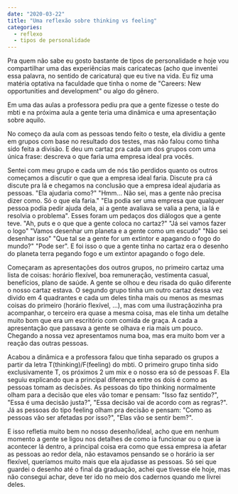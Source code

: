 ```yaml
---
date: "2020-03-22"
title: "Uma reflexão sobre thinking vs feeling"
categories:
  - reflexo
  - tipos de personalidade
---
```


Pra quem não sabe eu gosto bastante de tipos de personalidade e hoje vou compartilhar uma das experiências mais caricatecas (acho que inventei essa palavra, no sentido de caricatura) que eu tive na vida. Eu fiz uma matéria optativa na faculdade que tinha o nome de "Careers: New opportunities and development" ou algo do gênero.

Em uma das aulas a professora pediu pra que a gente fizesse o teste do mbti e na próxima aula a gente teria uma dinâmica e uma apresentação sobre aquilo.

No começo da aula com as pessoas tendo feito o teste, ela dividiu a gente em grupos com base no resultado dos testes, mas não falou como tinha sido feita a divisão. E deu um cartaz pra cada um dos grupos com uma única frase: descreva o que faria uma empresa ideal pra vocês.

Sentei com meu grupo e cada um de nós tão perdidos quanto os outros começamos a discutir o que que a empresa ideal faria. Discute pra cá discute pra lá e chegamos na conclusão que a empresa ideal ajudaria as pessoas. "Ela ajudaria como?" "Hmm... Não sei, mas a gente não precisa dizer como. Só o que ela faria." "Ela podia ser uma empresa que qualquer pessoa podia pedir ajuda dela, ai a gente avaliava se valia a pena, ia lá e resolvia o problema". Esses foram um pedaços dos diálogos que a gente teve. "Ah, puts e o que que a gente coloca no cartaz?" "Já sei vamos fazer o logo" "Vamos desenhar um planeta e a gente como um escudo" "Não sei desenhar isso" "Que tal se a gente for um extintor e apagando o fogo do mundo?" "Pode ser". E foi isso o que a gente tinha no cartaz era o desenho do planeta terra pegando fogo e um extintor apagando o fogo dele.

Começaram as apresentações dos outros grupos, no primeiro cartaz uma lista de coisas: horário flexível, boa remuneração, vestimenta casual, benefícios, plano de saúde. A gente se olhou e deu risada do quão diferente o nosso cartaz estava. O segundo grupo tinha um outro cartaz dessa vez divido em 4 quadrantes e cada um deles tinha mais ou menos as mesmas coisas do primeiro (horário flexível, ...), mas com uma ilustraçãozinha pra acompanhar, o terceiro era quase a mesma coisa, mas ele tinha um detalhe muito bom que era um escritório com comida de graça. A cada a apresentação que passava a gente se olhava e ria mais um pouco. Chegando a nossa vez apresentamos numa boa, mas era muito bom ver a reação das outras pessoas.

Acabou a dinâmica e a professora falou que tinha separado os grupos a partir da letra T(thinking)/F(feeling) do mbti. O primeiro grupo tinha sido exclusivamente T, os próximos 2 um mix e o nosso era só de pessoas F. Ela seguiu explicando que a principal diferença entre os dois é como as pessoas tomam as decisões. As pessoas do tipo thinking normalmente olham para a decisão que eles vão tomar e pensam: "Isso faz sentido?", "Essa é uma decisão justa?", "Essa decisão vai de acordo com as regras?". Já as pessoas do tipo feeling olham pra decisão e pensam: "Como as pessoas vão ser afetadas por isso?", "Elas vão se sentir bem?".

E isso refletia muito bem no nosso desenho/ideal, acho que em nenhum momento a gente se ligou nos detalhes de como ia funcionar ou o que ia acontecer lá dentro, a principal coisa era como que essa empresa ia afetar as pessoas ao redor dela, não estavamos pensando se o horário ia ser flexível, queríamos muito mais que ela ajudasse as pessoas. Só sei que guardei o desenho até o final da graduação, achei que tivesse ele hoje, mas não consegui achar, deve ter ido no meio dos cadernos quando me livrei deles.
